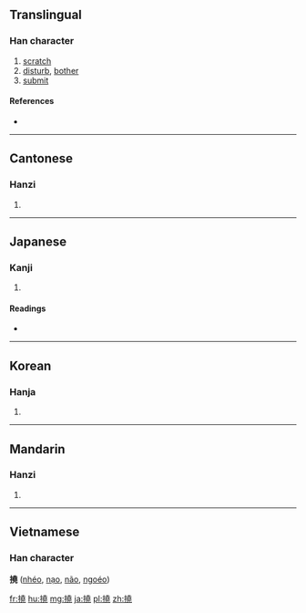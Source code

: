 {{also|挠}}
==Translingual==

===Han character===
{{Han char|rn=64|rad=手|as=12|sn=15|four=5401<sub>1</sub>|canj=手土土山 (QGGU)}}

# [[scratch]]
# [[disturb]], [[bother]]
# [[submit]]

====References====
* {{Han ref|kx=0454.080|dkj=12698|dj=0803.240|hdz=31952.140|uh=6493|ud=25747|bh=BCB8|bd=48312}}

----

==Cantonese==

===Hanzi===
{{yue-hanzi|jyut=|y=naau4, naau5|sim=挠}}

# {{defn|Cantonese|sort=手12}}

----

==Japanese==

===Kanji===
{{ja-kanji|grade=|rs=手12}}

# {{defn|Japanese|sort=手12}}

====Readings====
* {{ja-readings|on=[[どう]] (dō), [[こう]] (kō), [[じょう]] (jō)|kun=[[たわめる]] (tawameru), [[みだれる]] (midareru), [[みだす]] (midasu)}}

----

==Korean==

===Hanja===
{{ko-hanja|hangeul=요|eumhun=|rv=yo|mr=yo|y=yo}}

# {{defn|Korean|sort=手12}}

----

==Mandarin==

===Hanzi===
{{cmn-hanzi|sim=挠|pin=[[náo]] ([[nao2]])|wg=nao<sup>2</sup>}}
#{{defn|Mandarin|sort=手12}}

----

==Vietnamese==
===Han character===
'''撓''' ([[nhéo]], [[nạo]], [[não]], [[ngoéo]])

[[fr:撓]]
[[hu:撓]]
[[mg:撓]]
[[ja:撓]]
[[pl:撓]]
[[zh:撓]]